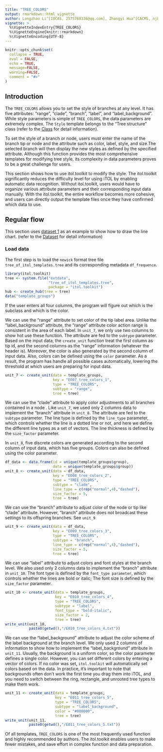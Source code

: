 ```yaml
---
title: "TREE_COLORS"
output: rmarkdown::html_vignette
author: Longzhao Li^[IOCAS, 2575760336@qq.com], Zhongyi Hua^[CACMS, njbxhzy@hotmail.com], Tong Zhou^[IOCAS, tongzhou2017@gmail.com]
vignette: >
  %\VignetteIndexEntry{TREE_COLORS}
  %\VignetteEngine{knitr::rmarkdown}
  %\VignetteEncoding{UTF-8}
---
```


```r
knitr::opts_chunk$set(
  collapse = TRUE,
  eval = FALSE,
  echo = TRUE,
  message=FALSE,
  warning=FALSE,
  comment = "#>"
)
```


## Introduction
The `TREE_COLORS` allows you to set the style of branches at any level. It has five attributes: "range", "clade", "branch", "label", and "label_background". While style parameters is simple of `TREE_COLORS`, the data parameters are extremely complex. The `Style` template belongs to the "Tree structure" class (refer to the [Class]() for detail information).

To set the style of a branch or node, users must enter the name of the branch tip or node and the attribute such as color, label, style, and size.The selected branch will then display the new styles as defined by the specified attribute. Although this function provides the most comprehensive templates for modifying tree style, its complexity in data parameters proves to be a great challenge for users.

This section shows how to use itol.toolkit to modify the style. The itol.toolkit significantly reduces the difficulty level for using iTOL by enabling automatic data recognition. Without itol.toolkit, users would have to organize various attribute parameters and their corresponding input data manually. With the itol.toolkit, the entire workflow becomes more cohesive, and users can directly output the template files once they have confirmed which data to use.

## Regular flow
This section uses [dataset 1](https://github.com/TongZhou2017/itol.toolkit/tree/master/inst/extdata/dataset1) as an example to show how to draw the line chart. (refer to the  [Dataset](https://tongzhou2017.github.io/itol.toolkit/articles/Datasets.html) for detail information)

### Load data
The first step is to load the `newick` format tree file `tree_of_itol_templates.tree` and its corresponding metadata `df_frequence`. 

```r
library(itol.toolkit)
tree <- system.file("extdata",
                    "tree_of_itol_templates.tree",
                    package = "itol.toolkit")
hub <- create_hub(tree = tree)
data("template_groups")
```

If the user enters all four columns, the program will figure out which is the subclass and which is the color.

We can use the "range" attribute to set color of the tip label area. Unlike the "label_background" attribute, the "range" attribute color action range is consistent in the area of each label. In `unit_7`, we only use two columns to show hot use these function. The attribute are fed to the `subtype` parameter. Based on the input data, the `create_unit` function treat the first column as tip id, and the second columns as the "range" information (whatever the header is). Moreover, the color is also generated by the second column of input data. Also, colors can be defined using the `color` parameter. As a result, the program has handle all possible cases automatically, lowering the threshold at which users are preparing for input data.
```r
unit_7 <- create_unit(data = template_groups, 
                      key = "E007_tree_colors_1", 
                      type = "TREE_COLORS", 
                      subtype = "range", 
                      tree = tree)
```

We can use the "clade" attribute to apply color adjustments to all branches contained in a node . Like `unit_7`, we used only 2 columns data  to implement the "branch" attribute in `unit_8`. The attribute are fed to the `subtype` parameter. The line type is defined by the `line_type` parameter, which controls whether the line is a dotted line or not, and here we define the different line types as a set of vectors. The line thickness is defined by the `size_factor` parameter.

In `unit_8`, five discrete colors are generated according to the second column of input data, which has five groups. Colors can also be defined using the color parameter.
```r
df_data <- data.frame(id = unique(template_groups$group), 
                      data = unique(template_groups$group))
unit_8 <- create_unit(data = df_data, 
                      key = "E008_tree_colors_2", 
                      type = "TREE_COLORS", 
                      subtype = "clade", 
                      line_type = c(rep("normal",4),"dashed"),
                      size_factor = 5, 
                      tree = tree)
```
We can use the "branch" attribute to adjust color of the node or tip like "clade" attribute. However, "branch" attribute does not broadcast these settings to its offspring branches. See `unit_9`
```r
unit_9 <- create_unit(data = df_data, 
                      key = "E009_tree_colors_3", 
                      type = "TREE_COLORS", 
                      subtype = "branch", 
                      line_type = c(rep("normal",4),"dashed"),
                      size_factor = 5, 
                      tree = tree)
```

We can use "label" attribute to adjust colors and font styles at the branch level. We  also used only 2 columns data  to implement the "branch" attribute in  `unit_10`. The font type is defined by the `font_type parameter`, which controls whether the lines are bold or italic; The font size is defined by the `size_factor` parameter. 
```r
unit_10 <- create_unit(data = template_groups,
                       key = "E010_tree_colors_4", 
                       type = "TREE_COLORS", 
                       subtype = "label", 
                       font_type = "bold-italic",
                       size_factor = 2, 
                       tree = tree)
write_unit(unit_10,
           paste0(getwd(),"/E010_tree_colors_4.txt"))
```

We can use the "label_background" attribute to adjust the color scheme of the label background at the branch level. We only used 2 columns of information to show how to implement the "label_background" attribute in `unit_11`. Usually, the background is a uniform color, so the color parameter defines a single color. However, you can set different colors by entering a vector of colors. If no color was set, `itol.toolkit` will automatically set colors based on the data. In practice, it's important to note that backgrounds often don't work the first time you drag them into iTOL, and you need to switch between the ring, rectangle, and unrooted tree types to make them work.
```r
unit_11 <- create_unit(data = template_groups, 
                       key = "E011_tree_colors_5", 
                       type = "TREE_COLORS", 
                       subtype = "label_background",
                       color = "#000000", 
                       tree = tree)
write_unit(unit_11,
           paste0(getwd(),"/E011_tree_colors_5.txt"))
```

Of all templates, `TREE_COLORS` is one of the most frequently used function  and highly recommended by authors. The itol.toolkit enables users to make fewer mistakes, and save effort in complex function and data preparation.
